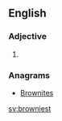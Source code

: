 ==English==

===Adjective===
{{head|en|adjective superlative form}}

# {{en-superlative of|browny}}

===Anagrams===
* [[Brownites#English|Brownites]]

[[sv:browniest]]